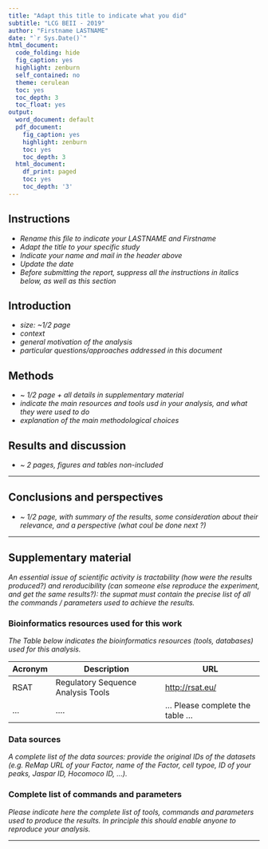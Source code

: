 ```yaml
---
title: "Adapt this title to indicate what you did"
subtitle: "LCG BEII - 2019"
author: "Firstname LASTNAME"
date: "`r Sys.Date()`"
html_document:
  code_folding: hide
  fig_caption: yes
  highlight: zenburn
  self_contained: no
  theme: cerulean
  toc: yes
  toc_depth: 3
  toc_float: yes
output:
  word_document: default
  pdf_document:
    fig_caption: yes
    highlight: zenburn
    toc: yes
    toc_depth: 3
  html_document:
    df_print: paged
    toc: yes
    toc_depth: '3'
---
```


## Instructions

- *Rename this file to indicate your LASTNAME and Firstname*
- *Adapt the title to your specific study*
- *Indicate your name and mail in the header above*
- *Update the date*
- *Before submitting the report, suppress all the instructions in italics below, as well as this section*


## Introduction

- *size: ~1/2 page*
- *context*
- *general motivation of the analysis*
- *particular questions/approaches addressed in this document*



## Methods


- ~ *1/2 page + all details in supplementary material*
- *indicate the main resources and tools usd in your analysis, and what they were used to do *
- *explanation of the main methodological choices*


## Results and discussion

- *~ 2 pages, figures and tables non-included*

* * * * * * 

## Conclusions and perspectives

- *~ 1/2 page, with summary of the results, some consideration about their relevance, and a perspective (what coul be done next ?)*


* * * * * * 

## Supplementary material

*An essential issue of scientific activity is  tractability (how were the results produced?) and reroducibility (can someone else reproduce the experiment, and get the same results?): the supmat must contain the precise list of all the commands / parameters used to achieve the results. *


### Bioinformatics resources used for this work

*The Table below indicates the bioinformatics resources (tools, databases) used for this analysis.*

| Acronym | Description | URL | 
|---------|-------------|-----|
| RSAT | Regulatory Sequence Analysis Tools | <http://rsat.eu/> |
| ... | .... | ... Please complete the table ... |

### Data sources

*A complete list of the data sources: provide the original IDs of the datasets (e.g. ReMap URL of your Factor, name of the Factor, cell typoe, ID of your peaks, Jaspar ID, Hocomoco ID, ...).*

### Complete list of commands and parameters

*Please indicate here the complete list of tools, commands and parameters used to produce the results. In principle this should enable anyone to reproduce your analysis.*

* * * * * * *
